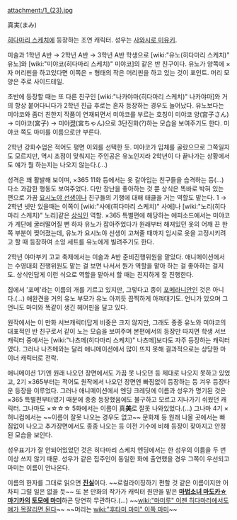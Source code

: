 attachment:/1_(23).jpg

真実(まみ)

[[히다마리 스케치]]에 등장하는 조연 캐릭터. 성우는 [[사와시로 미유키]].

미술과 1학년 A반 → 2학년 A반 → 3학년 A반 학생으로 [wiki:"유노(히다마리 스케치)" 유노]와 [wiki:"미야코(히다마리 스케치)" 미야코]의 같은 반 친구이다. 유노가 양쪽에 ×자 머리핀을 하고있다면 이쪽은 = 형태의 작은 머리핀을 하고 있는 것이 포인트. 머리 모양은 주로 사이드테일.

초반에 등장할 때는 또 다른 친구인 [wiki:"나카야마(히다마리 스케치)" 나카야마]와 거의 항상 붙어다니다가 2학년 진급 후로는 혼자 등장하는 경우도 늘어났다. 유노보다는 미야코와 좀더 친한지 작품이 연재되면서 미야코를 부르는 호칭이 미야코 양(宮子さん) → 미야코(宮子) → 미야[[쨩]](宮ちゃん)으로 3단진화(?)하는 모습을 보여주기도 한다. 미야코 쪽도 마미를 이름으로만 부른다.

2학년 강화수업은 적어도 평면 이외를 선택한 듯. 미야코가 입체를 골랐으므로 그쪽일지도 모르지만, 역시 초점이 맞춰지는 주인공은 유노인지라 2학년이 다 끝나가는 상황에서도 얘가 뭘 하는지는 나오지 않는다.(…)

성격은 꽤 활발해 보이며, ×365 11화 등에서는 옷 갈아입는 친구들을 습격하는 등(…) 다소 과감한 행동도 보여주었다. 다만 장난을 좋아하는 것 뿐 상식은 똑바로 박혀 있는 편으로 가끔 [[요시노야 선생]]이나 친구들의 기행에 대해 태클을 거는 역할도 맡는다. 1 → 2학년 넷만 있을때는 이쪽이 [wiki:"사에(히다마리 스케치)" 사에]나 [wiki:"노리(히다마리 스케치)" 노리]같은 [[상식인]] 역할. ×365 특별편에 해당하는 에피소드에서는 미야코가 계단에 굴러떨어질 뻔 하자 유노가 잡아주었다가 원래부터 해져있던 옷의 어깨 끈 한쪽 부분이 찢어졌는데, 유노가 요시노야 선생이 고쳐줄 때까지 임시로 옷을 고정시키려고 할 때 등장하여 소잉 세트를 유노에게 빌려주기도 한다.

2학년 야마부키 고교 축제에서는 미술과 A반 준비진행위원을 맡았다. 애니메이션에서는 수영대회 진행위원도 맡는 걸 보면 나서서 뭔가 역할을 맡아 하는 걸 좋아하는 걸지도. 상식인답게 이런 식으로 역할을 맡아서 할 때는 진지하게 잘 진행한다.

집에서 '포메'라는 이름의 개를 기르고 있지만, 그렇다고 종이 [[포메라니안]]인 것은 아니다.(…) 애완견을 거의 유노 부모가 유노 아끼듯 끔찍하게 아껴대기도. 언니가 있으며 그 언니도 마미와 똑같이 생긴 헤어핀을 달고 있다.


원작에서는 이 만화 서브캐릭터답게 비중은 크지 않지만, 그래도 종종 유노와 미야코의 대표적인 반 친구로서 같이 노는 모습을 보여주며 본편에서의 등장만 따지면 학생 서브캐릭터 중에서는 [wiki:"나츠메(히다마리 스케치)" 나츠메]보다도 자주 등장하는 캐릭터였다. 그러나 나츠메와는 달리 애니메이션에서 많이 뜨지 못해 결과적으로는 상당한 마이너 캐릭터로 전락.

애니메이션 1기엔 원래 나오던 장면에서도 가끔 못 나오던 등 제대로 나오지 못하고 있었고, 2기 ×365부터는 적어도 원작에서 나오던 장면엔 빠짐없이 등장하는 등 겨우 등장다운 등장을 이루었다. 그러나 애니메이션에서 엔딩 크레딧에 이름과 성우가 명기된 것은 ×365 특별편부터였기 때문에 종종 등장했음에도 불구하고 모르고 지나가기 쉬웠던 캐릭터. 그나마도 ×☆☆☆ 5화에서는 이름이 真'''美'''로 잘못 나와있었다.(…) 그나마 4기 ×허니컴에서는 ~~이름이 잘못 나오는 경우도 없고~~ 문화제 등 원래 나올 곳에서는 빠짐없이 나오고 추가장면에서도 종종 나오는 등 이전 기수에 비해 등장이 잦아지고 안정된 모습을 보인다.

성우표기가 잘 안되어있었던 것은 히다마리 스케치 엔딩에서는 한 성우의 이름을 두 번 이상 쓰지 않기 때문. 성우가 같은 집주인이 동일한 화에 출연했을 경우 그쪽이 우선되고 마미는 이름이 안나온다.

이름의 한자를 그대로 읽으면 '''[[진실]]'''이다. ~~로컬라이징하기 편할 것 같은 이름이지만 어차피 그럴 일은 없을 듯~~
또 본 만화의 작가가 캐릭터 원안을 맡은 '''[[마법소녀 마도카☆마기카]]의 [[토모에 마미]]'''하곤 당연히 무관하다.(…) ~~[[wiki:"마미루" 이젠 히다마리에서도 얘가 목잘리면 된다]]~~ ~~머리는 [[wiki:"후타미 마미" 이쪽 마미]]~~
